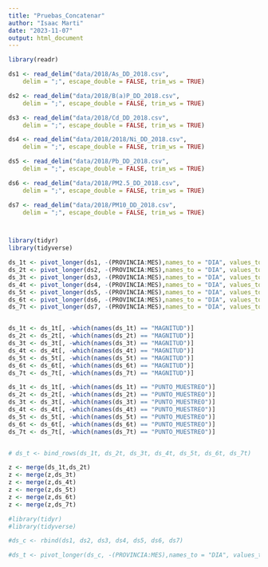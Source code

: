 ```yaml
---
title: "Pruebas_Concatenar"
author: "Isaac Marti"
date: "2023-11-07"
output: html_document
---
```

```r

library(readr)

ds1 <- read_delim("data/2018/As_DD_2018.csv", 
    delim = ";", escape_double = FALSE, trim_ws = TRUE)

ds2 <- read_delim("data/2018/B(a)P_DD_2018.csv", 
    delim = ";", escape_double = FALSE, trim_ws = TRUE)

ds3 <- read_delim("data/2018/Cd_DD_2018.csv", 
    delim = ";", escape_double = FALSE, trim_ws = TRUE)

ds4 <- read_delim("data/2018/2018/Ni_DD_2018.csv", 
    delim = ";", escape_double = FALSE, trim_ws = TRUE)

ds5 <- read_delim("data/2018/Pb_DD_2018.csv", 
    delim = ";", escape_double = FALSE, trim_ws = TRUE)

ds6 <- read_delim("data/2018/PM2.5_DD_2018.csv", 
    delim = ";", escape_double = FALSE, trim_ws = TRUE)

ds7 <- read_delim("data/2018/PM10_DD_2018.csv", 
    delim = ";", escape_double = FALSE, trim_ws = TRUE)




```


```r

library(tidyr)
library(tidyverse)

ds_1t <- pivot_longer(ds1, -(PROVINCIA:MES),names_to = "DIA", values_to = "As", names_prefix = 'D')
ds_2t <- pivot_longer(ds2, -(PROVINCIA:MES),names_to = "DIA", values_to = "BaP", names_prefix = 'D')
ds_3t <- pivot_longer(ds3, -(PROVINCIA:MES),names_to = "DIA", values_to = "Cd", names_prefix = 'D')
ds_4t <- pivot_longer(ds4, -(PROVINCIA:MES),names_to = "DIA", values_to = "Ni", names_prefix = 'D')
ds_5t <- pivot_longer(ds5, -(PROVINCIA:MES),names_to = "DIA", values_to = "Pb", names_prefix = 'D')
ds_6t <- pivot_longer(ds6, -(PROVINCIA:MES),names_to = "DIA", values_to = "PM2.5", names_prefix = 'D')
ds_7t <- pivot_longer(ds7, -(PROVINCIA:MES),names_to = "DIA", values_to = "PM10", names_prefix = 'D')


ds_1t <- ds_1t[, -which(names(ds_1t) == "MAGNITUD")]
ds_2t <- ds_2t[, -which(names(ds_2t) == "MAGNITUD")]
ds_3t <- ds_3t[, -which(names(ds_3t) == "MAGNITUD")]
ds_4t <- ds_4t[, -which(names(ds_4t) == "MAGNITUD")]
ds_5t <- ds_5t[, -which(names(ds_5t) == "MAGNITUD")]
ds_6t <- ds_6t[, -which(names(ds_6t) == "MAGNITUD")]
ds_7t <- ds_7t[, -which(names(ds_7t) == "MAGNITUD")]

ds_1t <- ds_1t[, -which(names(ds_1t) == "PUNTO_MUESTREO")]
ds_2t <- ds_2t[, -which(names(ds_2t) == "PUNTO_MUESTREO")]
ds_3t <- ds_3t[, -which(names(ds_3t) == "PUNTO_MUESTREO")]
ds_4t <- ds_4t[, -which(names(ds_4t) == "PUNTO_MUESTREO")]
ds_5t <- ds_5t[, -which(names(ds_5t) == "PUNTO_MUESTREO")]
ds_6t <- ds_6t[, -which(names(ds_6t) == "PUNTO_MUESTREO")]
ds_7t <- ds_7t[, -which(names(ds_7t) == "PUNTO_MUESTREO")]


# ds_t <- bind_rows(ds_1t, ds_2t, ds_3t, ds_4t, ds_5t, ds_6t, ds_7t)

z <- merge(ds_1t,ds_2t)
z <- merge(z,ds_3t)
z <- merge(z,ds_4t)
z <- merge(z,ds_5t)
z <- merge(z,ds_6t)
z <- merge(z,ds_7t)

```




```r

#library(tidyr)
#library(tidyverse)

#ds_c <- rbind(ds1, ds2, ds3, ds4, ds5, ds6, ds7)

#ds_t <- pivot_longer(ds_c, -(PROVINCIA:MES),names_to = "DIA", values_to = "VALOR", names_prefix = 'D')

```